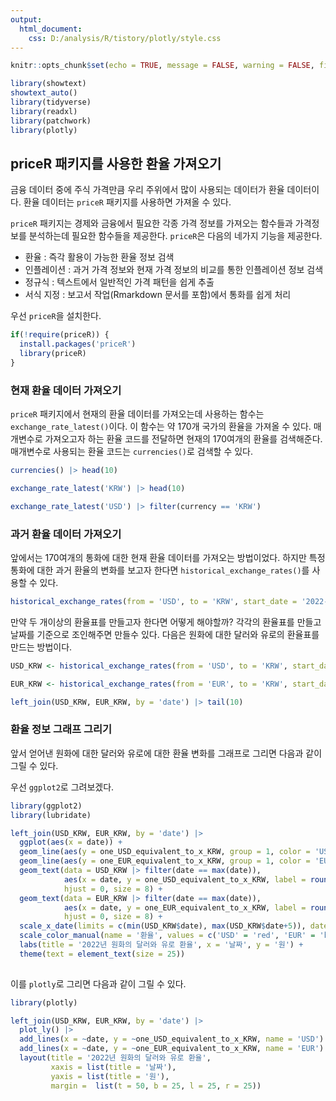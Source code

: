 ```yaml
---
output:
  html_document:
    css: D:/analysis/R/tistory/plotly/style.css
---
```


```r
knitr::opts_chunk$set(echo = TRUE, message = FALSE, warning = FALSE, fig.width = 6.5)

library(showtext)
showtext_auto()
library(tidyverse)
library(readxl)
library(patchwork)
library(plotly)
```

## priceR 패키지를 사용한 환율 가져오기

금융 데이터 중에 주식 가격만큼 우리 주위에서 많이 사용되는 데이터가 환율 데이터이다. 환율 데이터는 `priceR` 패키지를 사용하면 가져올 수 있다. 

`priceR` 패키지는 경제와 금융에서 필요한 각종 가격 정보를 가져오는 함수들과 가격정보를 분석하는데 필요한 함수들을 제공한다. `priceR`은 다음의 네가지 기능을 제공한다. 

-   환율 : 즉각 활용이 가능한 환율 정보 검색
-   인플레이션 : 과거 가격 정보와 현재 가격 정보의 비교를 통한 인플레이션 정보 검색
-   정규식 : 텍스트에서 일반적인 가격 패턴을 쉽게 추출
-   서식 지정 : 보고서 작업(Rmarkdown 문서를 포함)에서 통화를 쉽게 처리

우선 `priceR`을 설치한다. 

```r
if(!require(priceR)) {
  install.packages('priceR')
  library(priceR)
}

```

### 현재 환율 데이터 가져오기

`priceR` 패키지에서 현재의 환율 데이터를 가져오는데 사용하는 함수는 `exchange_rate_latest()`이다. 이 함수는 약 170개 국가의 환율을 가져올 수 있다. 매개변수로 가져오고자 하는 환율 코드를 전달하면 현재의 170여개의 환율를 검색해준다. 매개변수로 사용되는 환율 코드는 `currencies()`로 검색할 수 있다.  


```r
currencies() |> head(10)

exchange_rate_latest('KRW') |> head(10)

exchange_rate_latest('USD') |> filter(currency == 'KRW')
```

### 과거 환율 데이터 가져오기

앞에서는 170여개의 통화에 대한 현재 환율 데이터를 가져오는 방법이었다. 하지만 특정 통화에 대한 과거 환율의 변화를 보고자 한다면 `historical_exchange_rates()`를 사용할 수 있다. 

```r
historical_exchange_rates(from = 'USD', to = 'KRW', start_date = '2022-01-01', end_date =  '2022-06-30') |> tail(10)

```
만약 두 개이상의 환율표를 만들고자 한다면 어떻게 해야할까? 각각의 환율표를 만들고 날짜를 기준으로 조인해주면 만들수 있다. 다음은 원화에 대한 달러와 유로의 환율표를 만드는 방법이다. 


```r
USD_KRW <- historical_exchange_rates(from = 'USD', to = 'KRW', start_date = '2022-01-01', end_date =  '2022-06-30')

EUR_KRW <- historical_exchange_rates(from = 'EUR', to = 'KRW', start_date = '2022-01-01', end_date =  '2022-06-30')

left_join(USD_KRW, EUR_KRW, by = 'date') |> tail(10)

```

### 환율 정보 그래프 그리기

앞서 얻어낸 원화에 대한 달러와 유로에 대한 환율 변화를 그래프로 그리면 다음과 같이 그릴 수 있다. 

우선 `ggplot2`로 그려보겠다. 

```r
library(ggplot2)
library(lubridate)

left_join(USD_KRW, EUR_KRW, by = 'date') |>
  ggplot(aes(x = date)) +
  geom_line(aes(y = one_USD_equivalent_to_x_KRW, group = 1, color = 'USD')) +
  geom_line(aes(y = one_EUR_equivalent_to_x_KRW, group = 1, color = 'EUR')) + 
  geom_text(data = USD_KRW |> filter(date == max(date)), 
            aes(x = date, y = one_USD_equivalent_to_x_KRW, label = round(one_USD_equivalent_to_x_KRW, 0)), 
            hjust = 0, size = 8) +
  geom_text(data = EUR_KRW |> filter(date == max(date)), 
            aes(x = date, y = one_EUR_equivalent_to_x_KRW, label = round(one_EUR_equivalent_to_x_KRW, 0)), 
            hjust = 0, size = 8) +
  scale_x_date(limits = c(min(USD_KRW$date), max(USD_KRW$date+5)), date_breaks = '1 month', date_labels = '%y %B') + 
  scale_color_manual(name = '환율', values = c('USD' = 'red', 'EUR' = 'blue')) +
  labs(title = '2022년 원화의 달러와 유로 환율', x = '날짜', y = '원') + 
  theme(text = element_text(size = 25))
  

```

이를 `plotly`로 그리면 다음과 같이 그릴 수 있다. 

```r
library(plotly)

left_join(USD_KRW, EUR_KRW, by = 'date') |>
  plot_ly() |>
  add_lines(x = ~date, y = ~one_USD_equivalent_to_x_KRW, name = 'USD') |>
  add_lines(x = ~date, y = ~one_EUR_equivalent_to_x_KRW, name = 'EUR') |>
  layout(title = '2022년 원화의 달러와 유로 환율', 
         xaxis = list(title = '날짜'), 
         yaxis = list(title = '원'), 
         margin =  list(t = 50, b = 25, l = 25, r = 25))


```